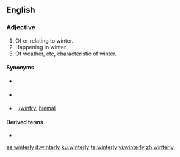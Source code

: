 ==English==

===Adjective===
{{en-adj}}

# Of or relating to winter.
# Happening in winter.
# Of weather, etc, characteristic of winter.

====Synonyms====
* {{sense|of or relating to winter}} {{l|en|winter}}
* {{sense|happening in winter}} {{l|en|winter}}
* {{sense|characteristic of winter}} {{l|en|winterish}}, {{l|en|wintery}}/[[wintry]], [[hiemal]]

====Derived terms====
* {{l|en|winterliness}}

[[es:winterly]]
[[it:winterly]]
[[ku:winterly]]
[[te:winterly]]
[[vi:winterly]]
[[zh:winterly]]
